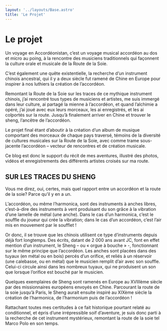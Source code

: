 ```yaml
---
layout: '../layouts/Base.astro'
title: 'Le Projet'
---
```


# Le projet

Un voyage en Accordéonistan, c’est un voyage musical accordéon au dos et micro au poing, à la rencontre des musiciens traditionnels qui façonnent la culture orale et musicale de la Route de la Soie.

C’est également une quête existentielle, la recherche d’un instrument chinois ancestral, qui il y a deux siècle fut ramené de Chine en Europe pour inspirer à nos luthiers la création de l’accordéon.

Remontant la Route de la Soie sur les traces de ce mythique instrument chinois, j’ai rencontré tous types de musiciens et artistes, me suis immergé dans leur culture, ai partagé la mienne à l’accordéon, et quand l’alchimie a opéré, j’ai joué avec eux leurs morceaux, les ai enregistrés, et les ai colportés sur la route. Jusqu’à finalement arriver en Chine et trouver le sheng, l’ancêtre de l’accordéon.

Le projet final étant d’aboutir à la création d’un album de musique comportant des morceaux de chaque pays traversé, témoins de la diversité de cultures musicales sur la Route de la Soie, avec comme trame sous-jacente l’accordéon – vecteur de rencontres et de création musicale.

Ce blog est donc le support du récit de mes aventures, illustré des photos, vidéos et enregistrements des différents artistes croisés sur ma route.

## SUR LES TRACES DU SHENG

Vous me direz, oui, certes, mais quel rapport entre un accordéon et la route de la soie? Parce qu’il y en a un.

L’accordéon, ou même l’harmonica, sont des instruments à anches libres, c’est-à-dire des instruments à vent produisant du son grâce à la vibration d’une lamelle de métal (une anche). Dans le cas d’un harmonica, c’est le souffle du joueur qui crée la vibration; dans le cas d’un accordéon, c’est l’air mis en mouvement par le soufflet !

Or donc, il se trouve que les chinois utilisent ce type d’instruments depuis déjà fort longtemps. Des écrits, datant de 2 000 ans avant JC, font en effet mention d’un instrument, le Sheng – ou « orgue à bouche » -, fonctionnant sur le même principe que l’accordéon. Les anches sont placées dans des tuyaux (en métal ou en bois) percés d’un orifice, et reliés à un réservoir (une calebasse, ou en métal) que le musicien remplit d’air avec son souffle. Celui-ci circule ainsi dans les nombreux tuyaux, qui ne produisent un son que lorsque l’orifice est bouché par le musicien.

Quelques exemplaires de Sheng sont ramenés en Europe au XVIIIème siècle par des missionnaires européens envoyés en Chine. Parcourant la route de la soie jusqu’à Paris, le Sheng aurait ensuite inspiré au XIXème siècle la création de l’harmonica, de l’harmonium puis de l’accordéon !

Rattachant toutes mes certitudes à ce fait historique pourtant relaté au conditionnel, et épris d’une irrépressible soif d’aventure, je suis donc parti à la recherche de cet instrument mystérieux, remontant la route de la soie tel Marco Polo en son temps.
